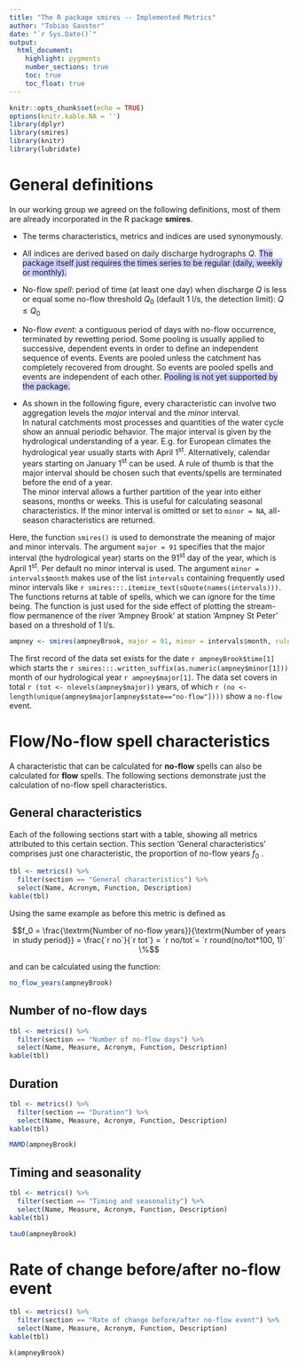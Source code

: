```yaml
---
title: "The R package smires -- Implemented Metrics"
author: "Tobias Gauster"
date: "`r Sys.Date()`"
output: 
  html_document:
    highlight: pygments
    number_sections: true
    toc: true
    toc_float: true
---
```



```r
knitr::opts_chunk$set(echo = TRUE)
options(knitr.kable.NA = '')
library(dplyr)
library(smires)
library(knitr)
library(lubridate)
```

# General definitions	

In our working group we agreed on the following definitions, most of them are already incorporated in the R package **smires**. 

* The terms characteristics, metrics and indices are used synonymously. 

* All indices are derived based on daily discharge hydrographs $Q$.  <span style="background-color: #D0D0FF;">The package itself just requires the times series to be regular (daily, weekly or monthly). </span>

* No-flow *spell*:  period of time (at least one day) when discharge $Q$ is less or equal some no-flow threshold $Q_0$ (default 1 l/s, the detection limit): $Q ≤ Q_0$  

* No-flow *event*: a contiguous period of days with no-flow occurrence, terminated by rewetting period. Some pooling is usually applied to successive, dependent events in order to define an independent sequence of events. Events are pooled unless the catchment has completely recovered from drought. So events are pooled spells and events are independent of each other. <span style="background-color: #D0D0FF;">Pooling is not yet supported by the package. </span>

* As shown in the following figure, every characteristic can involve two aggregation levels the  *major* interval and the *minor* interval.  
In natural catchments most processes and quantities of the water cycle show an annual periodic behavior. The major interval is given by the hydrological understanding of a year. E.g. for European climates the hydrological year usually starts with April 1^st^. Alternatively, calendar years starting on January 1^st^  can be used. A rule of thumb is that the major interval should be chosen such that events/spells are terminated before the end of a year.  
The minor interval allows a further partition of the year into either seasons, months or weeks. This is useful for calculating seasonal characteristics. If the minor interval is omitted or set to `minor = NA`, all-season characteristics are returned. 


Here, the function `smires()` is used to demonstrate the meaning of major and minor intervals. The argument `major = 91` specifies that the major interval (the hydrological year) starts on the 91^st^ day of the year, which is April 1^st^. Per default no minor interval is used. The argument  `minor = intervals$month` makes use of the list `intervals` containing frequently used minor intervals like `r smires:::.itemize_text(sQuote(names(intervals)))`. The functions returns at table of spells, which we can ignore for the time being. The function is just used for the side effect of plotting the stream-flow permanence of the river 'Ampney Brook' at station 'Ampney St Peter' based on a threshold of 1 l/s.
```r
ampney <- smires(ampneyBrook, major = 91, minor = intervals$month, rule = "onset", plot = TRUE)
```


The first record of the data set exists for the date `r ampneyBrook$time[1]` which starts the `r smires:::.written_suffix(as.numeric(ampney$minor[1]))` month of our hydrological year `r ampney$major[1]`. The data set covers in total `r (tot <- nlevels(ampney$major))` years, of which  `r (no <-  length(unique(ampney$major[ampney$state=="no-flow"])))` show a ``no-flow`` event. 


# Flow/No-flow spell characteristics

A characteristic  that can be calculated for **no-flow** spells can also be calculated for **flow** spells. The following sections demonstrate just the calculation of no-flow spell characteristics. 


##  General characteristics
Each of the following sections start with a table, showing all metrics attributed to this certain section. This section 'General characteristics' comprises just one characteristic, the proportion of no-flow years  $f_0$ .
```r
tbl <- metrics() %>% 
  filter(section == "General characteristics") %>%
  select(Name, Acronym, Function, Description)
kable(tbl)
```

Using the same example as before this metric is defined as 

$$f_0 = \frac{\textrm{Number of no-flow years}}{\textrm{Number of years in study period}} = \frac{`r no`}{`r tot`} = `r no/tot`= `r round(no/tot*100, 1)` \%$$

and can be calculated using the function:


```r
no_flow_years(ampneyBrook)
```



##  Number of no-flow days
```r
tbl <- metrics() %>% 
  filter(section == "Number of no-flow days") %>%
  select(Name, Measure, Acronym, Function, Description)
kable(tbl)
```


## Duration
```r
tbl <- metrics() %>% 
  filter(section == "Duration") %>%
  select(Name, Measure, Acronym, Function, Description)
kable(tbl)
```


```r
MAMD(ampneyBrook)
```


## Timing and seasonality
```r
tbl <- metrics() %>% 
  filter(section == "Timing and seasonality") %>%
  select(Name, Measure, Acronym, Function, Description)
kable(tbl)
```


```r
tau0(ampneyBrook)
```



# Rate of change before/after no-flow event
```r
tbl <- metrics() %>% 
  filter(section == "Rate of change before/after no-flow event") %>%
  select(Name, Measure, Acronym, Function, Description)
kable(tbl)
```


```r
k(ampneyBrook)
```

